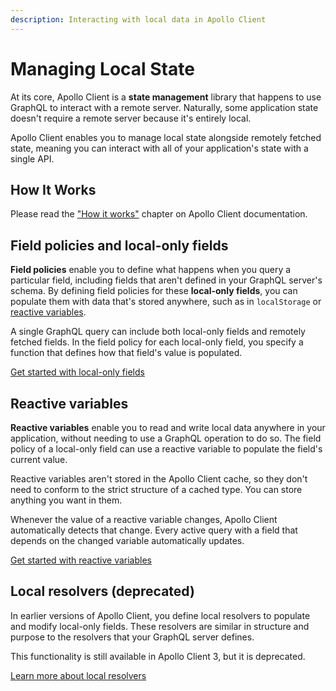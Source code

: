 ```yaml
---
description: Interacting with local data in Apollo Client
---
```


# Managing Local State

At its core, Apollo Client is a **state management** library that happens to use GraphQL to interact with a remote server. Naturally, some application state doesn't require a remote server because it's entirely local.

Apollo Client enables you to manage local state alongside remotely fetched state, meaning you can interact with all of your application's state with a single API.

## How It Works

Please read the ["How it works"](https://www.apollographql.com/docs/react/local-state/local-state-management/#how-it-works) chapter on Apollo Client documentation.

## Field policies and local-only fields

**Field policies** enable you to define what happens when you query a particular field, including fields that aren't defined in your GraphQL server's schema. By defining field policies for these **local-only fields**, you can populate them with data that's stored anywhere, such as in `localStorage` or [reactive variables](#reactive-variables).

A single GraphQL query can include both local-only fields and remotely fetched fields. In the field policy for each local-only field, you specify a function that defines how that field's value is populated.

[Get started with local-only fields](./managing-state-with-field-policies)

## Reactive variables

**Reactive variables** enable you to read and write local data anywhere in your application, without needing to use a GraphQL operation to do so. The field policy of a local-only field can use a reactive variable to populate the field's current value.

Reactive variables aren't stored in the Apollo Client cache, so they don't need to conform to the strict structure of a cached type. You can store anything you want in them.

Whenever the value of a reactive variable changes, Apollo Client automatically detects that change. Every active query with a field that depends on the changed variable automatically updates.

[Get started with reactive variables](./reactive-variables)

## Local resolvers (deprecated)

In earlier versions of Apollo Client, you define local resolvers to populate and modify local-only fields. These resolvers are similar in structure and purpose to the resolvers that your GraphQL server defines.

This functionality is still available in Apollo Client 3, but it is deprecated.

[Learn more about local resolvers](https://www.apollographql.com/docs/react/local-state/local-resolvers/)
